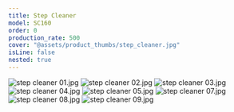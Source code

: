 ```yaml
---
title: Step Cleaner
model: SC160
order: 0
production_rate: 500
cover: "@assets/product_thumbs/step_cleaner.jpg"
isLine: false
nested: true
---
```



<ProductTabs />

![step cleaner 01.jpg](@assets/article_images/step_cleaner/step-cleaner-01.jpg)
![step cleaner 02.jpg](@assets/article_images/step_cleaner/step-cleaner-02.jpg)
![step cleaner 03.jpg](@assets/article_images/step_cleaner/step-cleaner-03.jpg)
![step cleaner 04.jpg](@assets/article_images/step_cleaner/step-cleaner-04.jpg)
![step cleaner 05.jpg](@assets/article_images/step_cleaner/step-cleaner-05.jpg)
![step cleaner 07.jpg](@assets/article_images/step_cleaner/step-cleaner-07.jpg)
![step cleaner 08.jpg](@assets/article_images/step_cleaner/step-cleaner-08.jpg)
![step cleaner 09.jpg](@assets/article_images/step_cleaner/step-cleaner-09.jpg)
